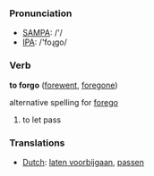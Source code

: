 === Pronunciation ===
*[[w:SAMPA|SAMPA]]: /'/
*[[w:IPA|IPA]]: /'foɻgo/

=== Verb ===

'''to forgo''' ([[forewent]], [[foregone]])

alternative spelling for [[forego]]

# to let pass

=== Translations ===
*[[Dutch]]: [[laten voorbijgaan]], [[passen]]